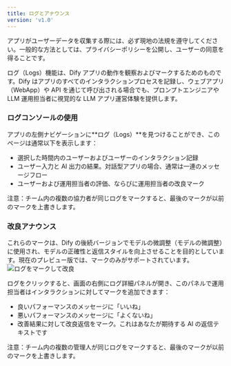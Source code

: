 ```yaml
---
title: ログとアナウンス
version: 'v1.0'
---
```


<Tip>
アプリがユーザーデータを収集する際には、必ず現地の法規を遵守してください。一般的な方法としては、プライバシーポリシーを公開し、ユーザーの同意を得ることです。
</Tip>

ログ（Logs）機能は、Dify アプリの動作を観察およびマークするためのものです。Dify はアプリのすべてのインタラクションプロセスを記録し、ウェブアプリ（WebApp）や API を通じて呼び出される場合でも、プロンプトエンジニアや LLM 運用担当者に視覚的な LLM アプリ運営体験を提供します。

### ログコンソールの使用

アプリの左側ナビゲーションに**ログ（Logs）**を見つけることができ、このページは通常以下を表示します：

* 選択した時間内のユーザーおよびユーザーのインタラクション記録
* ユーザー入力と AI 出力の結果。対話型アプリの場合、通常は一連のメッセージフロー
* ユーザーおよび運用担当者の評価、ならびに運用担当者の改良マーク

注意：チーム内の複数の協力者が同じログをマークすると、最後のマークが以前のマークを上書きします。

### 改良アナウンス

<Tip>
これらのマークは、Dify の後続バージョンでモデルの微調整（モデルの微調整）に使用され、モデルの正確性と返信スタイルを向上させることを目的としています。現在のプレビュー版では、マークのみがサポートされています。
</Tip>

<Frame caption="ログをマークして改良">
  <img src="../../img/app-logs-ann.png" alt="ログをマークして改良" />
</Frame>

ログをクリックすると、画面の右側にログ詳細パネルが開き、このパネルで運用担当者はインタラクションに対してマークを追加できます：

* 良いパフォーマンスのメッセージに「いいね」
* 悪いパフォーマンスのメッセージに「よくないね」
* 改善結果に対して改良返信をマーク。これはあなたが期待する AI の返信テキストです

注意：チーム内の複数の管理人が同じログをマークすると、最後のマークが以前のマークを上書きします。
